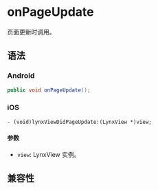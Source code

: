 # onPageUpdate

页面更新时调用。

## 语法

### Android

```java
public void onPageUpdate();
```

### iOS

```objc
- (void)lynxViewDidPageUpdate:(LynxView *)view;
```

#### 参数

- `view`: LynxView 实例。

## 兼容性


<LegacyCompatTable metadata="lynx-native-api/lynx-view-client/on-page-update" />